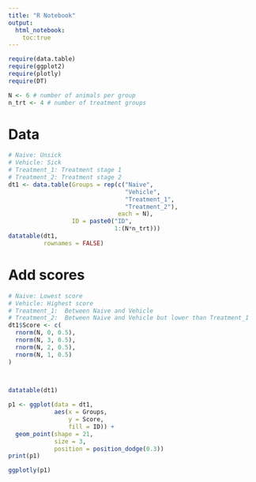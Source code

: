 ```yaml
---
title: "R Notebook"
output: 
  html_notebook:
    toc:true
---
```


```r
require(data.table)
require(ggplot2)
require(plotly)
require(DT)

N <- 6 # number of animals per group
n_trt <- 4 # number of treatment groups
```

# Data
```r
# Naive: Unsick
# Vehicle: Sick
# Treatment_1: Treatment stage 1
# Treatment_2: Treatment stage 2
dt1 <- data.table(Groups = rep(c("Naive",
                                 "Vehicle",
                                 "Treatment_1",
                                 "Treatment_2"),
                               each = N),
                  ID = paste0("ID",
                              1:(N*n_trt)))
datatable(dt1,
          rownames = FALSE)
```

# Add scores
```r
# Naive: Lowest score
# Vehicle: Highest score
# Treatment_1:  Between Naive and Vehicle
# Treatment_2:  Between Naive and Vehicle but lower than Treatment_1
dt1$Score <- c(
  rnorm(N, 0, 0.5),
  rnorm(N, 3, 0.5),
  rnorm(N, 2, 0.5),
  rnorm(N, 1, 0.5)
)
  


datatable(dt1)
```

```r
p1 <- ggplot(data = dt1,
             aes(x = Groups,
                 y = Score,
                 fill = ID)) +
  geom_point(shape = 21,
             size = 3,
             position = position_dodge(0.3))
print(p1)

ggplotly(p1)
```

